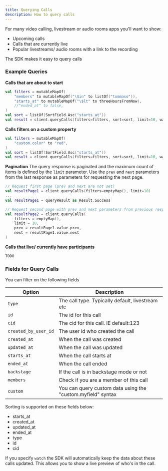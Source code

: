 ```yaml
---
title: Querying Calls
description: How to query calls
---
```


For many video calling, livestream or audio rooms apps you'll want to show:

* Upcoming calls
* Calls that are currently live
* Popular livestreams/ audio rooms with a link to the recording

The SDK makes it easy to query calls

### Example Queries

**Calls that are about to start**

```kotlin
val filters = mutableMapOf(
    "members" to mutableMapOf("\$in" to listOf("tommaso")),
    "starts_at" to mutableMapOf("\$lt" to threeHoursFromNow),
    //"ended_at" to false,
)
val sort = listOf(SortField.Asc("starts_at"))
val result = client.queryCalls(filters=filters, sort=sort, limit=10, watch=true)
```

**Calls filters on a custom property**

```kotlin
val filters = mutableMapOf(
    "custom.color" to "red",
)
val sort = listOf(SortField.Asc("starts_at"))
val result = client.queryCalls(filters=filters, sort=sort, limit=10, watch=true)
```

**Pagination**
The query response is paginated and the maximum count of items is defined by the `limit` parameter.
Use the `prev` and `next` parameters from the last response as parameters for requesting the next page.

```kotlin
// Request first page (prev and next are not set)
val resultPage1 = client.queryCalls(filters=emptyMap(), limit=10)
...
val resultPage1 = queryResult as Result.Success

// Request second page with prev and next parameters from previous response
val resultPage2 = client.queryCalls(
    filters = emptyMap(),
    limit = 10,
    prev = resultPage1.value.prev,
    next = resultPage1.value.next
)
```

**Calls that live/ currently have participants**

```kotlin
TODO
```

### Fields for Query Calls

You can filter on the following fields

| Option | Description |
| --- | --- |
| `type` | The call type. Typically default, livestream etc |
| `id` | The id for this call |
| `cid` | The cid for this call. IE default:123 |
| `created_by_user_id` | The user id who created the call |
| `created_at` | When the call was created |
| `updated_at` | When the call was updated |
| `starts_at` | When the call starts at |
| `ended_at` | When the call ended |
| `backstage` | If the call is in backstage mode or not |
| `members` | Check if you are a member of this call |
| `custom` | You can query custom data using the "custom.myfield" syntax |

Sorting is supported on these fields below:

* starts_at
* created_at
* updated_at
* ended_at
* type
* id
* cid

If you specify `watch` the SDK will automatically keep the data about these calls updated.
This allows you to show a live preview of who's in the call.